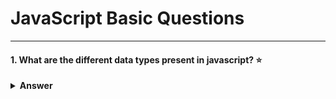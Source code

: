 
<Head>
  <title>JavaScript | Frontend.wiki</title>
</Head>

# JavaScript Basic Questions

---

#### 1. What are the different data types present in javascript? ⭐

<details>
  <summary>
    <strong>Answer</strong>
  </summary>
  JavaScript provides various data types to work. These can be broadly classified into **Primitive** and **Non-Primitive** types.

**Primitive** types are immutable and stored directly in the stack.

- **String**: Represents textual data (a sequence of characters).
  ```js
  let name = "John";
  ```
- **Number**: Represents both integer and floating-point numbers.
  ```js
  let age = 25;
  let score = 99.5;
  ```
- **Boolean**: Represents a logical value: `true` or `false`.
  ```js
  let isLoggedIn = true;
  ```
- **Undefined**: A variable that has been declared but not yet assigned a value.
  ```js
  let x;
  console.log(x); // undefined
  ```
- **Null**: Represents an explicitly empty or non-existent value.

  ```js
  let emptyValue = null;
  ```

- **Symbol**: A unique and immutable value, typically used as object keys.

  ```js
  let uniqueKey = Symbol("key");
  ```

**Non-Primitive** types are mutable

- **Object**: Used to store collections of data and more complex entities.

  ```js
  let person = {
    name: "John",
    age: 30,
  };
  ```

- **Array**: A special type of object used for storing ordered collections of values.

  ```js
  let fruits = ["Apple", "Banana", "Cherry"];
  ```

</details>
